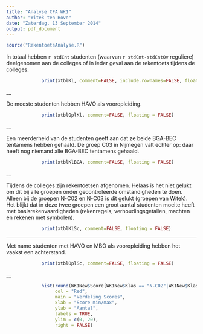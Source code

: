 ```yaml
---
title: "Analyse CFA WK1"
author: "Witek ten Hove"
date: "Zaterdag, 13 September 2014"
output: pdf_document
---
```



```r
source("RekentoetsAnalyse.R")
```

In totaal hebben `r stdCnt` studenten (waarvan `r stdCnt-stdCntOv` reguliere) deelgenomen aan de colleges of in ieder geval aan de rekentoets tijdens de colleges.
```r
    
             print(xtblKl, comment=FALSE, include.rownames=FALSE, floating = FALSE)

```

__  
    
De meeste studenten hebben HAVO als vooropleiding.

```r
    
             print(xtblOplKl, comment=FALSE, floating = FALSE)

```
    
__  
    
Een meerderheid van de studenten geeft aan dat ze beide BGA-BEC tentamens hebben gehaald. De groep C03 in Nijmegen valt echter op: daar heeft nog niemand alle BGA-BEC tentamens gehaald.

```r
    
             print(xtblKlBGA, comment=FALSE, floating = FALSE)

```
    
__  
    
Tijdens de colleges zijn rekentoetsen afgenomen. Helaas is het niet gelukt om dit bij alle groepen onder gecontroleerde omstandigheden te doen. Alleen bij de groepen N-C02 en N-C03 is dit gelukt (groepen van Witek). Het blijkt dat in deze twee groepen een groot aantal studenten moeite heeft met basisrekenvaardigheden (rekenregels, verhoudingsgetallen, machten en rekenen met symbolen). 

```r
    
             print(xtblKlSc, comment=FALSE, floating = FALSE)

```
    
------------------  
Met name studenten met HAVO en MBO als vooropleiding hebben het vaakst een achterstand.

```r
    
             print(xtblOplSc, comment=FALSE, floating = FALSE)

```
__  
   

```r
    
             hist(round(WK1New$Score[WK1New$Klas == "N-C02"|WK1New$Klas == "N-C03"]/10,0)*10,
                  col = "Red",
                  main = "Verdeling Scores",
                  xlab = "Score min/max",
                  ylab = "Aantal",
                  labels = TRUE,
                  ylim = c(0, 20),
                  right = FALSE)

               
```
